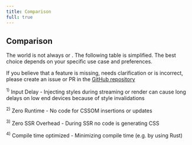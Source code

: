 ```yaml
---
title: Comparison
full: true
---
```



## Comparison

The world is not always <IconYes /> or <IconNo />. The following table is simplified. The best choice depends on your specific use case and preferences.

If you believe that a feature is missing, needs clarification or is incorrect, please create an issue or PR in the [GitHub repository](https://github.com/DigitecGalaxus/next-yak)

<ComparisonTable />

<sup>1)</sup> Input Delay - Injecting styles during streaming or render can cause long delays on low end devices because of style invalidations

<sup>2)</sup> Zero Runtime - No code for CSSOM insertions or updates

<sup>3)</sup> Zero SSR Overhead - During SSR no code is generating CSS

<sup>4)</sup> Compile time optimized - Minimizing compile time (e.g. by using Rust)